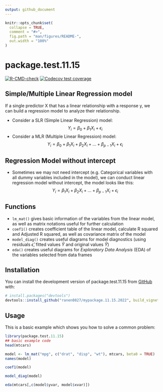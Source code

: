 ```yaml
---
output: github_document
---
```


<!-- README.md is generated from README.Rmd. Please edit that file -->

```r
knitr::opts_chunk$set(
  collapse = TRUE,
  comment = "#>",
  fig.path = "man/figures/README-",
  out.width = "100%"
)
```

# package.test.11.15

<!-- badges: start -->
[![R-CMD-check](https://github.com/ranen0827/mypackage.11.15.2022/workflows/R-CMD-check/badge.svg)](https://github.com/ranen0827/mypackage.11.15.2022/actions)
[![Codecov test coverage](https://codecov.io/gh/ranen0827/mypackage.11.15.2022/branch/master/graph/badge.svg)](https://app.codecov.io/gh/ranen0827/mypackage.11.15.2022?branch=master)
<!-- badges: end -->

## Simple/Multiple Linear Regression model  
If a single predictor X that has a linear relationship with a response y, we can build a regression model to analyze their relationship.

* Consider a SLR (Simple Linear Regression) model:
$$Y_{i} = \beta_{0}+\beta_{1}X_{i}+\epsilon_{i}$$
* Consider a MLR (Multiple Linear Regression) model:
$$Y_{i} = \beta_{0}+\beta_{1}X_{i}+\beta_{2}X_{i}+...+\beta_{p-1}X_{i}+\epsilon_{i}$$


## Regression Model without intercept  
* Sometimes we may not need intercept (e.g. Categorical variables with all dummy variables included in the model), we can conduct linear regression model without intercept, the model looks like this:  
$$Y_{i} = \beta_{1}X_{i}+\beta_{2}X_{i}+...+\beta_{p-1}X_{i}+\epsilon_{i}$$


## Functions

* `lm_mat()` gives basic information of the variables from the linear model, as well as matrix notations useful for further calculation
* `coef1()` creates coefficient table of the linear model, calculate R squared and Adjusted R squared, as well as covariance matrix of the model
* `model_diag()` creates useful diagrams for model diagnostics (using residuals $\hat{\epsilon}$, fitted values $\hat{Y}$ and original values $\hat{Y}$)
* `eda()` creates useful diagrams for *Exploratory Data Analysis* (EDA) of the variables selected from data frames

## Installation

You can install the development version of package.test.11.15 from [GitHub](https://github.com/) with:

``` r
# install.packages("devtools")
devtools::install_github("ranen0827/mypackage.11.15.2022", build_vignettes = T)
```

## Usage

This is a basic example which shows you how to solve a common problem:

```r
library(package.test.11.15)
## basic example code
head(mtcars)

model <- lm_mat("mpg", c("drat", "disp", "wt"), mtcars, beta0 = TRUE)
names(model)

coef1(model)
```


```r
model_diag(model)
```



```r
eda(mtcars[,c(model$yvar, model$xvar)])
```


